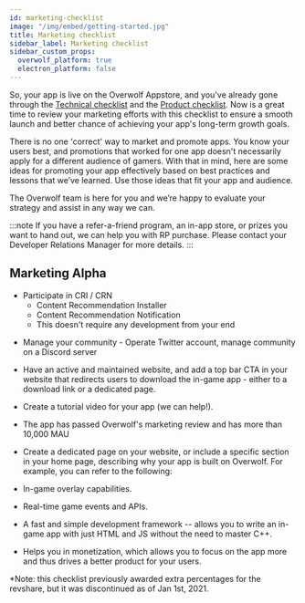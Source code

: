 ```yaml
---
id: marketing-checklist
image: "/img/embed/getting-started.jpg"
title: Marketing checklist
sidebar_label: Marketing checklist
sidebar_custom_props:
  overwolf_platform: true
  electron_platform: false
---
```


So, your app is live on the Overwolf Appstore, and you've already gone through the [Technical checklist](technical-checklist) and the [Product checklist](product-checklist). Now is a great time to review your marketing efforts with this checklist to ensure a smooth launch and better chance of achieving your app's long-term growth goals.

There is no one 'correct' way to market and promote apps. You know your users best, and promotions that worked for one app doesn't necessarily apply for a different audience of gamers. With that in mind, here are some ideas for promoting your app effectively based on best practices and lessons that we’ve learned. Use those ideas that fit your app and audience.

The Overwolf team is here for you and we’re happy to evaluate your strategy and assist in any way we can.

:::note
If you have a refer-a-friend program, an in-app store, or prizes you want to hand out, we can help you with RP purchase. Please contact your Developer Relations Manager for more details.
:::

## Marketing Alpha 
* Participate in CRI / CRN
   *  Content Recommendation Installer
   *  Content Recommendation Notification
   *  This doesn't require any development from your end

-   Manage your community - Operate Twitter account, manage community on a Discord server

-   Have an active and maintained website, and add a top bar CTA in your website that redirects users to download the in-game app - either to a download link or a dedicated page.

-   Create a tutorial video for your app (we can help!).

-   The app has passed Overwolf's marketing review and has more than 10,000 MAU

-   Create a dedicated page on your website, or include a specific section in your home page, describing why your app is built on Overwolf. For example, you can refer to the following:
  *   In-game overlay capabilities.

  *   Real-time game events and APIs.

  *   A fast and simple development framework -- allows you to write an in-game app with just HTML and JS without the need to master C++.

  *   Helps you in monetization, which allows you to focus on the app more and thus drives a better product for your users.
  
*Note: this checklist previously awarded extra percentages for the revshare, but it was discontinued as of Jan 1st, 2021.

